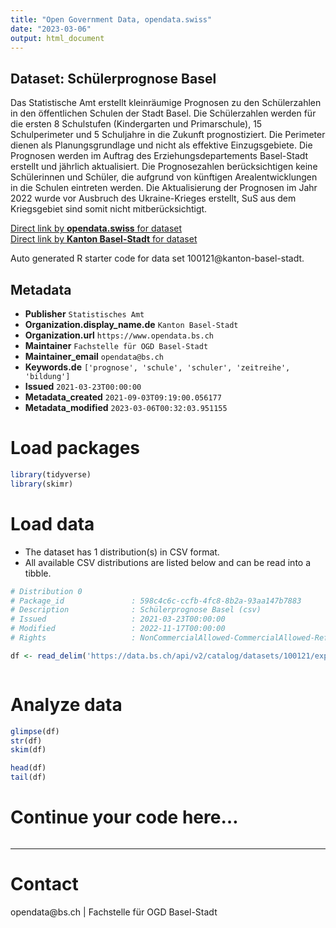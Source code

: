 ```yaml
---
title: "Open Government Data, opendata.swiss"
date: "2023-03-06"
output: html_document
---
```


## Dataset: Schülerprognose Basel

Das Statistische Amt erstellt kleinräumige Prognosen zu den Schülerzahlen in den öffentlichen Schulen der Stadt Basel. Die Schülerzahlen werden für die ersten 8 Schulstufen (Kindergarten und Primarschule), 15 Schulperimeter und 5 Schuljahre in die Zukunft prognostiziert. Die Perimeter dienen als Planungsgrundlage und nicht als effektive Einzugsgebiete. Die Prognosen werden im Auftrag des Erziehungsdepartements Basel-Stadt erstellt und jährlich aktualisiert. Die Prognosezahlen berücksichtigen keine Schülerinnen und Schüler, die aufgrund von künftigen Arealentwicklungen in die Schulen eintreten werden. Die Aktualisierung der Prognosen im Jahr 2022 wurde vor Ausbruch des Ukraine-Krieges erstellt, SuS aus dem Kriegsgebiet sind somit nicht mitberücksichtigt.

[Direct link by **opendata.swiss** for dataset](https://opendata.swiss/de/dataset/schulerprognose-basel)<br>
[Direct link by **Kanton Basel-Stadt** for dataset](https://data.bs.ch/explore/dataset/100121/)

Auto generated R starter code for data set 100121@kanton-basel-stadt.

## Metadata

- **Publisher** `Statistisches Amt`
- **Organization.display_name.de** `Kanton Basel-Stadt`
- **Organization.url** `https://www.opendata.bs.ch`
- **Maintainer** `Fachstelle für OGD Basel-Stadt`
- **Maintainer_email** `opendata@bs.ch`
- **Keywords.de** `['prognose', 'schule', 'schuler', 'zeitreihe', 'bildung']`
- **Issued** `2021-03-23T00:00:00`
- **Metadata_created** `2021-09-03T09:19:00.056177`
- **Metadata_modified** `2023-03-06T00:32:03.951155`


# Load packages

```r

library(tidyverse)
library(skimr)

```

# Load data

-   The dataset has 1 distribution(s) in CSV format.
-   All available CSV distributions are listed below and can be read into a tibble.

```r

# Distribution 0
# Package_id               : 598c4c6c-ccfb-4fc8-8b2a-93aa147b7883
# Description              : Schülerprognose Basel (csv)
# Issued                   : 2021-03-23T00:00:00
# Modified                 : 2022-11-17T00:00:00
# Rights                   : NonCommercialAllowed-CommercialAllowed-ReferenceRequired

df <- read_delim('https://data.bs.ch/api/v2/catalog/datasets/100121/exports/csv')



```

# Analyze data

```r

glimpse(df)
str(df)
skim(df)

head(df)
tail(df)

```

# Continue your code here...

```r

```

------------------------------------------------------------------------

# Contact

opendata@bs.ch | Fachstelle für OGD Basel-Stadt
